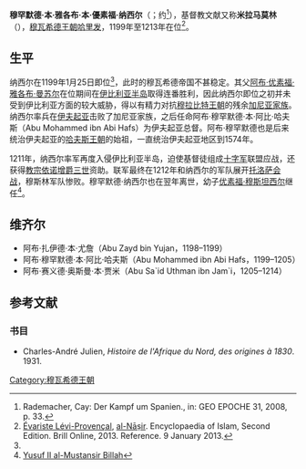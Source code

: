 {{Infobox monarch
| name            = 穆罕默德·纳西尔
| title           = 哈里发
| image           = Gold coin of Almohad ruler Abu 'Abd Allah Muhammad (r. 1199-1213).jpg
| reign           = 1199–1213
| full name       = 
| father = [[阿布·优素福·雅各布·曼苏尔|阿布·优素福·雅各布·曼苏尔]]
| issue = [[优素福·穆斯坦西尔|优素福·穆斯坦西尔]]
| dynasty         = [[穆瓦希德王朝|穆瓦希德王朝]]
| death_date   = 1213年
| spouse  = 加玛尔（Qamar）
|religion  = [[伊斯兰教|伊斯兰教]]
}}
'''穆罕默德·本·雅各布·本·優素福·纳西尔'''（{{lang-ar|محمد بن يعقوب بن يوسف الناصر}}；约{{bd|1182年||1213年}}<ref> Rademacher, Cay: Der Kampf um Spanien., in: GEO EPOCHE 31, 2008, p. 33. </ref>），基督教文献又称'''米拉马莫林'''（{{lang-es|Miramamolín}}），[[穆瓦希德王朝|穆瓦希德王朝]][[哈里发|哈里发]]，1199年至1213年在位<ref name=levi>[[埃瓦里斯特·莱维-普罗旺萨尔|Évariste Lévi-Provençal]], [http://referenceworks.brillonline.com/entries/encyclopaedia-of-islam-2/al-nasir-SIM_5821 al-Nāṣir]. Encyclopaedia of Islam, Second Edition. Brill Online, 2013. Reference. 9 January 2013.</ref>。

== 生平 ==
纳西尔在1199年1月25日即位<ref name=levi/>，此时的穆瓦希德帝国不甚稳定。其父[[阿布·优素福·雅各布·曼苏尔|阿布·优素福·雅各布·曼苏尔]]在位期间在[[伊比利亚半岛|伊比利亚半岛]]取得连番胜利，因此纳西尔即位之初并未受到伊比利亚方面的较大威胁，得以有精力对抗[[穆拉比特王朝|穆拉比特王朝]]的残余[[加尼亚家族|加尼亚家族]]。纳西尔率兵在[[伊夫起亚|伊夫起亚]]击败了加尼亚家族，之后任命阿布·穆罕默德·本·阿比·哈夫斯（Abu Mohammed ibn Abi Hafs）为伊夫起亚总督。阿布·穆罕默德也是后来统治伊夫起亚的[[哈夫斯王朝|哈夫斯王朝]]的始祖，一直统治伊夫起亚地区到1574年。

1211年，纳西尔率军再度入侵伊比利亚半岛，迫使基督徒组成[[十字军|十字军]]联盟应战，还获得[[教宗|教宗]][[依诺增爵三世|依诺增爵三世]]资助。联军最终在1212年和纳西尔的军队展开[[拉斯纳瓦斯·德·托洛萨会战|托洛萨会战]]，穆斯林军队惨败。穆罕默德·纳西尔也在翌年离世，幼子[[优素福·穆斯坦西尔|优素福·穆斯坦西尔]]继任<ref>[http://www.biografiasyvidas.com/biografia/y/yusuf_ii_al_mustansir.htm Yusuf II al-Mustansir Billah]</ref>。

== 维齐尔 ==
*阿布·扎伊德·本·尤詹（Abu Zayd bin Yujan，1198–1199）
*阿布·穆罕默德·本·阿比·哈夫斯（Abu Mohammed ibn Abi Hafs，1199–1205）
*阿布·赛义德·奥斯曼·本·贾米（Abu Sa`id Uthman ibn Jam`i，1205–1214）

==参考文献==
{{reflist}}

=== 书目 ===
*Charles-André Julien, ''Histoire de l'Afrique du Nord, des origines à 1830''. 1931.

{{s-start}}
{{succession box
| before = [[雅各布·曼苏尔|雅各布·曼苏尔]]
| title = [[穆瓦希德王朝|穆瓦希德王朝]]
| years = 1199–1213
| after = [[优素福·穆斯坦西尔|优素福·穆斯坦西尔]]
}}
{{s-end}}{{Rulers of Morocco}}
{{Authority control}}
{{DEFAULTSORT:Muhammad al-Nasir}}
[[Category:穆瓦希德王朝|Category:穆瓦希德王朝]]